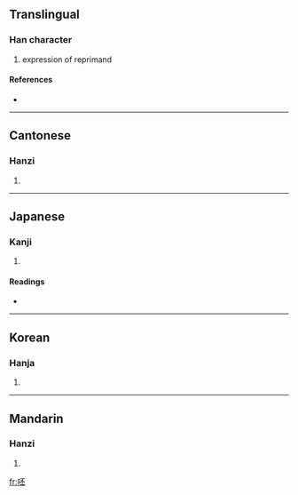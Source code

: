==Translingual==

===Han character===
{{Han char|rn=30|rad=口|as=05|sn=8|four=6101<sub>9</sub>|canj=口一火一 (RMFM)}}

# expression of reprimand

====References====
* {{Han ref|kx=0183.050|dkj=03462|dj=0402.060|hdz=10599.050|uh=5478|ud=21624|bh=A941|bd=43329}}

----

==Cantonese==

===Hanzi===
{{yue-hanzi|jyut=|y=pei1}}

# {{defn|Cantonese}}

----

==Japanese==

===Kanji===
{{ja-kanji|grade=|rs=口05}}

# {{defn|Japanese}}

====Readings====
* {{ja-readings|on=[[ひ]] (hi)|kun=}}

----

==Korean==

===Hanja===
{{ko-hanja|hangeul=비|rv=bi|mr=pi}}

# {{defn|Korean}}

----

==Mandarin==

===Hanzi===
{{cmn-hanzi|pin=[[pēi]] ([[pei1]])|wg=p'ei<sup>1</sup>}}

# {{defn|Mandarin}}

[[fr:呸]]